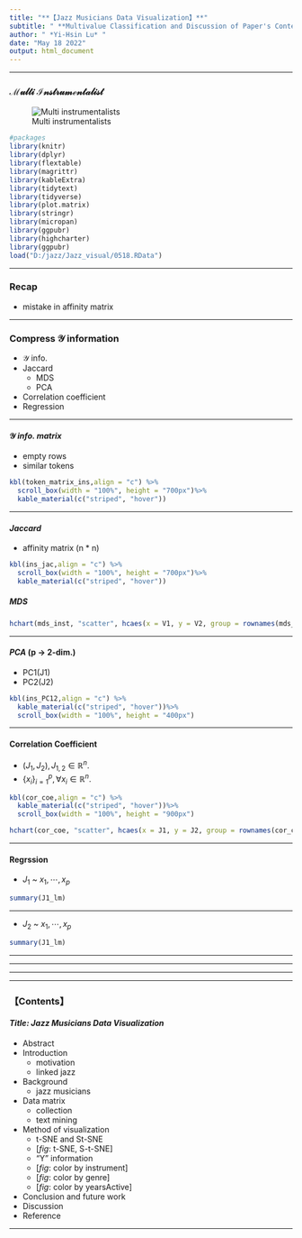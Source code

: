 ```yaml
---
title: "**【Jazz Musicians Data Visualization】**"
subtitle: " **Multivalue Classification and Discussion of Paper's Contents** "
author: " *Yi-Hsin Lu* "
date: "May 18 2022"
output: html_document
---
```


****

### $\mathcal{Multi}\;\mathcal{Instrumentalist}$

![Multi instrumentalists](https://themusicnetwork.com/wp-content/uploads/Screen-Shot-2018-07-30-at-11.47.24-am-e1532915295448.png)

```r
#packages
library(knitr)
library(dplyr)
library(flextable)
library(magrittr)
library(kableExtra)
library(tidytext)
library(tidyverse)
library(plot.matrix)
library(stringr)
library(micropan)
library(ggpubr)
library(highcharter)
library(ggpubr)
load("D:/jazz/Jazz_visual/0518.RData")
```

****

### Recap

* mistake in affinity matrix

****

### Compress $\mathcal{Y}$ information

* $\mathcal{Y}$ info.
* Jaccard
  + MDS
  + PCA
* Correlation coefficient
* Regression

****

####   $\mathcal{Y}$  *info. matrix*

* empty rows
* similar tokens


```r
kbl(token_matrix_ins,align = "c") %>%
  scroll_box(width = "100%", height = "700px")%>%
  kable_material(c("striped", "hover"))
```

****

####  *Jaccard*

* affinity matrix (n * n)

```r
kbl(ins_jac,align = "c") %>%
  scroll_box(width = "100%", height = "700px")%>%
  kable_material(c("striped", "hover"))
```

##### MDS

```r
hchart(mds_inst, "scatter", hcaes(x = V1, y = V2, group = rownames(mds_inst)))
```

****

####  *PCA* (p -> 2-dim.)
* PC1(J1)
* PC2(J2)

```r
kbl(ins_PC12,align = "c") %>%
  kable_material(c("striped", "hover"))%>%
  scroll_box(width = "100%", height = "400px")
```

****

#### **Correlation Coefficient**

  * $(J_1, J_2) , J_{1,2}\in\mathbb{R}^n.$ 
  * $\{x_i\}_{i=1}^p, \forall x_i\in\mathbb{R}^n.$

```r
kbl(cor_coe,align = "c") %>%
  kable_material(c("striped", "hover"))%>%
  scroll_box(width = "100%", height = "900px")
```
```r
hchart(cor_coe, "scatter", hcaes(x = J1, y = J2, group = rownames(cor_coe)))
```


****

#### **Regrssion**

* $J_1$ ~ $x_1,\cdots ,x_p$

```r
summary(J1_lm)
```

****

* $J_2$ ~ $x_1,\cdots ,x_p$

```r
summary(J1_lm)
```

****
****



****
****

### **【Contents】**

#### *Title: Jazz Musicians Data Visualization*

* Abstract
* Introduction
  + motivation
  + linked jazz
* Background
  + jazz musicians
* Data matrix
  + collection
  + text mining
* Method of visualization
  + t-SNE and St-SNE
  + [*fig*: t-SNE, S-t-SNE]
  + "Y" information
  + [*fig*: color by instrument]
  + [*fig*: color by genre]
  + [*fig*: color by yearsActive]
* Conclusion and future work
* Discussion
* Reference

****